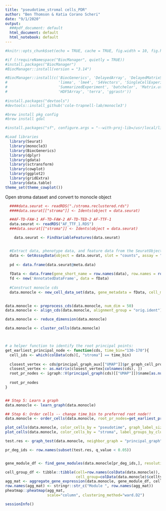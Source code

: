 ```yaml
---
title: "pseudotime_stromal cells_PDR"
author: "Ben Thomson & Katia Corano Scheri"
date: "9/1/2020"
output:
  ###pdf_document: default
  html_document: default
  html_notebook: default
---
```


```r

#knitr::opts_chunk$set(echo = TRUE, cache = TRUE, fig.width = 10, fig.height = 6, warning = FALSE, message = FALSE)

#if (!requireNamespace("BiocManager", quietly = TRUE))
#install.packages("BiocManager")
#BiocManager::install(version = "3.14")

#BiocManager::install(c('BiocGenerics', 'DelayedArray', 'DelayedMatrixStats',
#                       'limma', 'lme4', 'S4Vectors', 'SingleCellExperiment',
#                       'SummarizedExperiment', 'batchelor', 'Matrix.utils',
#                       'HDF5Array', 'terra', 'ggrastr'))
                       
#install.packages("devtools")
#devtools::install_github('cole-trapnell-lab/monocle3')

#brew install pkg config
#brew install gdal

#install.packages("sf", configure.args = "--with-proj-lib=/usr/local/lib/")

#Load libraries
  library(Seurat)
  library(monocle3)
  library(BiocGenerics)
  library(dplyr)
  library(gdata)
  library(sctransform)
  library(cowplot)
  library(ggplot2)
  library(gridExtra)
  library(data.table)
theme_set(theme_cowplot())


```


Open stroma dataset and convert to monocle object

```r
  ####data.seurat <- readRDS("./stroma.reclustered.rds")
  ####data.seurat[["stroma"]] <- Idents(object = data.seurat)

  ##AF-TD-FAW-1 AF-TD-FAW-2 AF-TD-TED-2 AF-TTF-1
  data.seurat <- readRDS("AF_TTF_1.RDS")
  ###data.seurat[["stroma"]] <- Idents(object = data.seurat)

```

```r
  
  
    data.seurat <- FindVariableFeatures(data.seurat)


  #Extract data, phenotype data, and feature data from the SeuratObject
  data <- GetAssayData(object = data.seurat, slot = "counts", assay = "RNA")
  
  pd <- data.frame(data.seurat@meta.data)
  
  fData <- data.frame(gene_short_name = row.names(data), row.names = row.names(data))
  fd <- new('AnnotatedDataFrame', data = fData)
  
  #Construct monocle cds
  data.monocle <- new_cell_data_set(data, gene_metadata = fData, cell_metadata = pd)
  

data.monocle <- preprocess_cds(data.monocle, num_dim = 50)
data.monocle <- align_cds(data.monocle, alignment_group = "orig.ident")

data.monocle <- reduce_dimension(data.monocle)

data.monocle <- cluster_cells(data.monocle)



# a helper function to identify the root principal points:
get_earliest_principal_node <- function(cds, time_bin="130-170"){
  cell_ids <- which(colData(cds)[, "stroma"] == time_bin)
  
  closest_vertex <- cds@principal_graph_aux[["UMAP"]]$pr_graph_cell_proj_closest_vertex
  closest_vertex <- as.matrix(closest_vertex[colnames(cds), ])
  root_pr_nodes <- igraph::V(principal_graph(cds)[["UMAP"]])$name[as.numeric(names(which.max(table(closest_vertex[cell_ids,]))))]
  
  root_pr_nodes
}


## Step 5: Learn a graph
data.monocle <- learn_graph(data.monocle)

## Step 6: Order cells -- change time_bin to preferred root node!!
data.monocle <- order_cells(data.monocle, root_pr_nodes=get_earliest_principal_node(data.monocle, time_bin = "Stroma_1"))

plot_cells(data.monocle, color_cells_by = "pseudotime", graph_label_size = 4, group_label_size = 4)
plot_cells(data.monocle, color_cells_by = "stroma", label_groups_by_cluster = T, graph_label_size = 4, group_label_size = 4)


```


```r



test.res <- graph_test(data.monocle, neighbor_graph = "principal_graph", cores = 16)

```

```r
pr_deg_ids <- row.names(subset(test.res, q_value < 0.05))


gene_module_df <- find_gene_modules(data.monocle[pr_deg_ids,], resolution=c(10^seq(-6,-1)))

cell_group_df <- tibble::tibble(cell=row.names(colData(data.monocle)), 
                                cell_group=colData(data.monocle)$celltype)
agg_mat <- aggregate_gene_expression(data.monocle, gene_module_df, cell_group_df)
row.names(agg_mat) <- stringr::str_c("Module ", row.names(agg_mat))
pheatmap::pheatmap(agg_mat,
                   scale="column", clustering_method="ward.D2")

```

```r
sessionInfo()
```